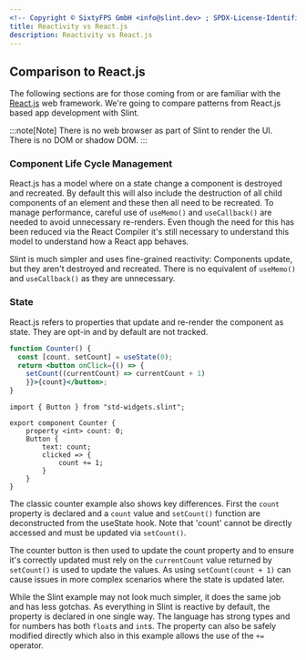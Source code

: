 ```yaml
---
<!-- Copyright © SixtyFPS GmbH <info@slint.dev> ; SPDX-License-Identifier: MIT -->
title: Reactivity vs React.js
description: Reactivity vs React.js
---
```


## Comparison to React.js

The following sections are for those coming from or are familiar with the [React.js](https://react.dev/) web framework.
We're going to compare patterns from React.js based app development with Slint.

:::note[Note]
There is no web browser as part of Slint to render the UI. There is no DOM or shadow DOM.
:::

### Component Life Cycle Management

React.js has a model where on a state change a component is destroyed and recreated. By default this will
also include the destruction of all child components of an element and these then all need to be recreated.
To manage performance, careful use of `useMemo()` and `useCallback()` are needed to avoid unnecessary re-renders. Even
though the need for this has been reduced via the React Compiler it's still necessary to understand this model
to understand how a React app behaves.

Slint is much simpler and uses fine-grained reactivity: Components update, but they aren't destroyed and recreated. There is no equivalent of
`useMemo()` and `useCallback()` as they are unnecessary.

### State

React.js refers to properties that update and re-render the component as state. They are opt-in and by
default are not tracked.

```jsx
function Counter() {
  const [count, setCount] = useState(0);
  return <button onClick={() => {
    setCount((currentCount) => currentCount + 1)
    }}>{count}</button>;
}
```

```slint playground
import { Button } from "std-widgets.slint";

export component Counter {
    property <int> count: 0;
    Button {
        text: count;
        clicked => {
            count += 1;
        }
    }
}
```

The classic counter example also shows key differences. First the `count` property is declared and
a `count` value and `setCount()` function are deconstructed from the useState hook. Note that 'count' cannot
be directly accessed and must be updated via `setCount()`.

The counter button is then used to update the count property and to ensure it's correctly updated must rely
on the `currentCount` value returned by `setCount()` is used to update the values. As using `setCount(count + 1)`
can cause issues in more complex scenarios where the state is updated later.

While the Slint example may not look much simpler, it does the same job and has less gotchas. As everything
in Slint is reactive by default, the property is declared in one single way. The language has strong types and for
numbers has both `float`s and `int`s. The property can also be safely modified directly which also in this example
allows the use of the `+=` operator.
